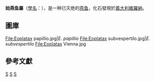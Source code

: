{{Automatic Taxobox
| taxon = Eoplatax
| authority = Blot, 1969
| fossil_range = {{fossilrange|55.8|40.4}}[[始新世|始新世]]早期至中期<ref name="sepkoskidb">{{cite journal | last = Sepkoski | first = Jack | title =  A compendium of fossil marine animal genera | journal = Bulletins of American Paleontology | volume = 364 | pages = p.560 | year = 2002 | url = | accessdate = 2009-02-27 }}</ref>
| image = Eoplatax papilio.JPG
| image_caption = ''Eoplatax papilio''
| subdivision_ranks = [[種|種]]
| subdivision =
* ''Eoplatax papillio''
* ''Eoplatax subvespertilo''
}}

'''始燕鱼屬'''（[[學名|學名]]：''{{lang|la|Eoplatax}}''），是一种已灭绝的[[燕鱼|燕鱼]]，化石發現於[[義大利|義大利]][[維羅納|維羅納]]。

== 圖庫 ==
<gallery>
File:Eoplatax papillio.jpg|''E. papillio''
File:Eoplatax subvespertilo.jpg|''E. subvespertilo''
File:Eoplatax Vienna.jpg
</gallery>

== 參考文獻 ==
{{reflist}}

{{taxonbar}}
[[Category:_1969年描述的分类群|S]]
[[Category:白鲳科|S]]
[[Category:始新世魚類|S]]